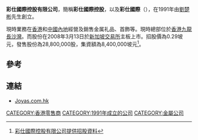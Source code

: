 '''彩仕國際控股有限公司'''，簡稱'''彩仕國際控股'''，以及'''彩仕國際'''（'''{{lang-en|Joyas International Holdings Limited}}'''），在1991年由[[劉楚彬|劉楚彬]]先生創立。

現時業務在[[香港|香港]]和[[中國內地|中國內地]]經營及銷售金属礼品、首飾等。現時總部位於[[香港|香港]][[九龍|九龍]][[長沙灣|長沙灣]]。而股份在2008年3月13日於[[新加坡交易所|新加坡交易所]]主板上市。招股價為0.29坡元，發售股份為28,800,000股，集資額為8,400,000坡元<ref>[http://info.sgx.com/webipo.nsf/IPOAttachmentsName/JOYAS%20INTERNATIONAL%20HLDGS%20LTD/$File/joyas_wgf.pdf 彩仕國際控股有限公司提供招股資料]{{Dead link|date=2018年6月 |bot=InternetArchiveBot |fix-attempted=no }}</ref>。

==參考==
{{reflist}}

==連結==
*[http://www.joyas.com.hk/ Joyas.com.hk] {{Wayback|url=http://www.joyas.com.hk/ |date=20130506134608 }}

[[CATEGORY:香港零售商|CATEGORY:香港零售商]]
[[CATEGORY:1991年成立的公司|CATEGORY:1991年成立的公司]]
[[CATEGORY:金屬公司|CATEGORY:金屬公司]]